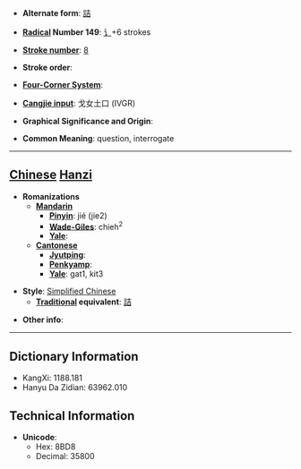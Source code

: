 * '''Alternate form''': [[詰]]

* '''[[Wiktionary:Chinese radical index| Radical]] Number 149''': [[Wiktionary:Chinese radical index 讠|讠]]+6 strokes

* '''[[Wiktionary:Chinese total strokes index|Stroke number]]''': [[Wiktionary:Chinese total strokes index 8|8]]

* '''Stroke order''': 

* '''[[Wiktionary:Chinese four corner index|Four-Corner System]]''': 

* '''[[Wiktionary:Chinese Cangjie index|Cangjie input]]''': 戈女土口 (IVGR)

* '''Graphical Significance and Origin''': 

* '''Common Meaning''': question, interrogate

----

== [[Chinese]] [[Hanzi]] ==

* '''Romanizations'''
** '''[[Mandarin]]'''
*** '''[[Pinyin]]''': jié (jie2)
*** '''[[Wade-Giles]]''': chieh<sup>2</sup>
*** '''[[Yale]]''': 
** '''[[Cantonese]]'''
*** '''[[Jyutping]]''':
*** '''[[Penkyamp]]''': 
*** '''[[Yale]]''': gat1, kit3

* '''Style''': [[Simplified Chinese]] 
** '''[[Traditional Chinese|Traditional]] equivalent''': [[詰]]

* '''Other info''': 

----

== Dictionary Information ==

* KangXi: 1188.181
* Hanyu Da Zidian: 63962.010

== Technical Information ==

* '''Unicode''':
** Hex: 8BD8
** Decimal: 35800